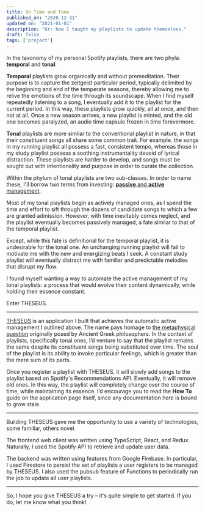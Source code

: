```yaml
---
title: On Time and Tone
published_on: "2020-12-31"
updated_on: "2021-01-01"
description: "Or: how I taught my playlists to update themselves."
draft: false
tags: ['project']
---
```


In the taxonomy of my personal Spotify playlists, there are two phyla:
**temporal** and **tonal**.

**Temporal** playlists grow organically and without premeditation. Their purpose
is to capture the zeitgeist particular period, typically delimited by the
beginning and end of the temperate seasons, thereby allowing me to relive the
emotions of the time through its soundscape. When I find myself repeatedly
listening to a song, I eventually add it to the playlist for the current period.
In this way, these playlists grow quickly, all at once, and then not at all.
Once a new season arrives, a new playlist is minted, and the old one becomes
paralyzed, an audio time capsule frozen in time forevermore.

**Tonal** playlists are more similar to the conventional playlist in nature, in
that their constituent songs all share some common trait. For example, the songs
in my running playlist all possess a fast, consistent tempo, whereas those in my
study playlist possess a soothing instrumentality devoid of lyrical distraction.
These playlists are harder to develop, and songs must be sought out with
intentionality and purpose in order to curate the collection.

Within the phylum of tonal playlists are two sub-classes. In order to name
these, I'll borrow two terms from investing: [**passive** and **active**
management](https://www.investopedia.com/news/active-vs-passive-investing/).

Most of my tonal playlists begin as actively managed ones, as I spend the time
and effort to sift through the dozens of candidate songs to which a few are
granted admission. However, with time inevitably comes neglect, and the playlist
eventually becomes passively managed, a fate similar to that of the temporal
playlist.

Except, while this fate is definitional for the temporal playlist, it is
undesirable for the tonal one. An unchanging running playlist will fail to
motivate me with the new and energizing beats I seek. A constant study playlist
will eventually distract me with familiar and predictable melodies that disrupt
my flow.

I found myself wanting a way to automate the active management of my tonal
playlists: a process that would evolve their content dynamically, while holding
their essence constant.

Enter THESEUS.

---

[THESEUS](https://adisrini.com/theseus) is an application I built that achieves
the automatic active management I outlined above. The name pays homage to [the
metaphysical question](https://en.wikipedia.org/wiki/Ship_of_Theseus) originally
posed by Ancient Greek philosophers. In the context of playlists, specifically
tonal ones, I’d venture to say that the playlist remains the same despite its
constituent songs being substituted over time. The soul of the playlist is its
ability to invoke particular feelings, which is greater than the mere sum of its
parts.

Once you register a playlist with THESEUS, it will slowly add songs to the
playlist based on Spotify's Recommendations API. Eventually, it will remove old
ones. In this way, the playlist will completely change over the course of time,
while maintaining its essence. I’d encourage you to read the **How To** guide on
the application page itself, since any documentation here is bound to grow
stale.

---

Building THESEUS gave me the opportunity to use a variety of technologies, some
familiar, others novel.

The frontend web client was written using TypeScript, React, and Redux.
Naturally, I used the Spotify API to retrieve and update user data.

The backend was written using features from Google Firebase. In particular, I
used Firestore to persist the set of playlists a user registers to be managed by
THESEUS. I also used the pubsub feature of Functions to periodically run the job
to update all user playlists.

---

So, I hope you give THESEUS a try – it's quite simple to get started. If you do,
let me know what you think!